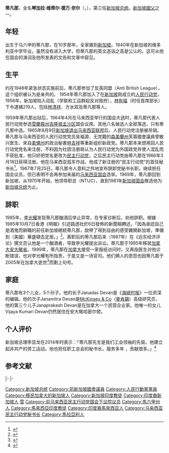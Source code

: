 {{copyedit|time=2017-09-16T00:39:29+00:00}}
{{Infobox President
| original_name =Devan Chengara Veetil Nair
| image =
| caption       =
| office       = 新加坡總統
| order         = 第3任
| term_start    = 1981年10月23日
| term_end      = 1985年3月27日
| primeminister = [[李光耀|李光耀]]
| vice_occupation=
| vice_president=
| predecessor   = [[班傑明·亨利·薛爾思|班傑明·亨利·薛爾思]]
| successor     = [[黄金辉|黄金辉]]（代理）
| birth_date    = {{birth_date|1923|8|5}}
| birth_place   = {{flag|Straits Settlements}}[[马六甲|马六甲]]<br>（今[[馬來西亞|馬來西亞]]）
| death_date    = 2005年12月6日（82歲）
| death_place   = {{加拿大}}[[安大略|安大略]][[汉密尔顿|汉密尔顿]]
| nationality   = {{MYS}}（－1969年）<br>{{SIN}}（1969年－）
| religion      = [[印度教|印度教]]
| profession    = 
| spouse        = Avadai Dhanam
| party         = {{PTR}}<br>{{民行党}}（{{馬來西亞}}）
}}

'''蒂凡那'''，全名'''琴加拉·维蒂尔·德万·奈尔'''（{{lang-en|'''Chengara Veetil Devan Nair'''}}，{{bd|1923年|8月5日|2005年|12月6日|catIdx=D}}），第三任[[新加坡总统|新加坡总统]]。[[新加坡國父|新加坡國父]]之一。

==年轻==
出生于马六甲的蒂凡那，在10岁那年，全家搬到[[新加坡|新加坡]]。1940年在新加坡的维多利亚中学毕业。虽然没有进入大学，但蒂凡那的英文造诣之高是公认的。这可从他在国会的演词及他所发表的文告和文章中窥见。

==生平==
约在1948年紧急状态实施前后，蒂凡那参加了反英同盟（Anti British League），这个组织被认为是亲共的。
1954年蒂凡那加入了在[[新加坡|新加坡]]刚成立的[[人民行动党|人民行动党]]，1956年，新加坡陷入动乱（学联和工运群起反对政府），[[林有福|林有福]]（时任首席部长）下令逮捕219人，包括[[林清祥|林清祥]]、方水双及蒂凡那等人。

1959年蒂凡那出狱后，1964年4月在马来西亚举行的国会大选时，蒂凡那代表人民行动党参选[[雪蘭莪州|雪蘭莪州]][[吉隆坡|吉隆坡]][[孟沙区|孟沙区]]国会议席。其他八名候选人全部落选，只有蒂凡那中选。1965年8月9日[[新加坡獨立|新加坡退出马来西亚联邦]]后，人民行动党注册被吊销。蒂凡那与马来西亚的人民行动党党员吴福源、无党籍的[[森美蘭州|森美蘭州]]芙蓉國會議員曾敏兴医生、來自[[柔佛州|柔佛州]]的政治秘書[[林吉祥|林吉祥]]等重新组织新政党。蒂凡那本来想用回人民行动党党名来注册，不料因为社团注册局认为人民行动党为外国政党并使人混乱而不获批准，他只好把党名更改为[[民主行動黨_(馬來西亞)|民主行动党]]，之后民主行动党由蒂凡那在1966年3月18日获得注册。他在马来西亚孤军作战，他成了新注册的“民主行动党”的首任秘书长<ref>{{cite web|url=http://www.kwongwah.com.my/?p=277983|title=蒂凡那不明白的事|quote=中国的文化在中国大陆有6亿5千万的中国人在维护，何需马来亚的华人来维护呢？此地的印度人也是如此，他们其实不必关心印度文化，因为印度的文化可由印度4亿人民去维护。|access-date=2017-05-15|archive-url=https://web.archive.org/web/20180421162920/http://www.kwongwah.com.my/?p=277983|archive-date=2018-04-21|dead-url=yes}}</ref>。1967年7月25日，蒂凡那令人意料之外地宣布辞卸党秘书长职，继续担任国会议员，但已表明不会再参加来届的[[马来西亚国会|马来西亚国会]]选举。1969年，蒂凡那回到新加坡，从1970年开始，他领导职总（NTUC），直到1981年[[新加坡国会|新加坡国会]]推选他为[[新加坡总统|新加坡总统]]为止。

==辞职==
1985年，[[李光耀|李光耀]]发现蒂凡那酗酒后举止异常，在专家诊断后，劝他辞职。根據1985年10月7日香港《明報》引述路透社於6日發佈的新聞稿轉述，「因為承認自己是酒鬼而辭職的前任新加坡總統蒂凡那，說帶了得到自由的感受雜開新加坡，準備到（美國）華盛頓去定居。」<ref>{{cite news |title=因酗酒失去職業 新加坡前總統 去美寫書講學 臨走說鬆一口氣 |newspaper=《明報》 |date=1985-10-07 |language=zh-hant }}</ref>。离职后的蒂凡那后来（1987年）在《远东经济评论》撰文否认他是一个酗酒者，导致李光耀提出诉讼。蒂凡那于1995年移居[[加拿大|加拿大]][[安大略省|安大略省]]。1999年，蒂凡那在[[加拿大|加拿大]]接受一家报纸访问时，又再指医生对他诊断错误，也对李光耀有所指责，于是又是一场官司。他们俩人的恩怨也因蒂凡那于2005年在加拿大逝世<ref>{{cite web|url=https://dapmalaysia.org/cnet/2005/05dec/lge/lge0252.html|title=蒂凡那同志逝世的哀悼词。|quote=马来西亚民主行动党对于新加坡前总统蒂凡那日前在加拿大逝世表示最深切的哀悼。蒂凡那享年82岁。}}</ref>而劃上句号。

==家庭==
蒂凡那有3个儿女，5个孙子。他的长子Janadas Devan是《[[海峡时报|海峡时报]]》一位资深的编辑。他的次子Janamitra Devan是[[McKinsey_&_Company|McKinsey & Co]]（[[麥肯錫|麥肯錫]]）高级研究员，他的第三个儿子Janaprakash Devan是在加拿大一个民营企业家。他唯一的女儿Vijaya Kumari Devan仍然居住在安大略哈密尔顿。

==个人评价==
新加坡总理李显龙在2014年时表示：「蒂凡那先生是我们工会领袖的先驱。他建立起非共产的劳工运动。他也担任职工总会的秘书长，服务多年 ，贡献很多。」<ref>{{cite web|url=http://www.pmo.gov.sg/newsroom/speech-prime-minister-lee-hsien-loong-may-day-rally-2014-chinese|title=Speech by Prime Minister Lee Hsien Loong at May Day Rally 2014 (Chinese)|quote=为建立一个团结而富有前瞻性的工会运动，蒂凡那同志的贡献功不可没。将这所学院以蒂凡那先生命名，纪念他的贡献和精神再也恰当不过 。今天，我很高兴蒂凡那先生的家人可以见证学院的开幕仪式。}}</ref>

==参考文献==
{{reflist|2}}

{{s-start}}
{{s-off}}
{{s-bef|before=[[本傑明·亨利·薛爾思|本傑明·亨利·薛爾思]]}}
{{s-ttl|title=[[新加坡總統|新加坡總統]]|years=1981年–1985年}}
{{s-aft|after=[[黃金輝|黃金輝]]}}
|-
{{s-bef|before=首任}}
{{s-ttl|title=[[吉隆坡|吉隆坡]]孟沙區[[馬來西亞下議院|国会议员]]|years=1964年–1969年}}
{{s-aft|after=[[吳福源|吳福源]]}}
|-
{{s-ppo}}
{{s-bef|before=首任}}
{{s-ttl|title=[[馬來西亞|馬來西亞]][[民主行动党_(马来西亚)|民主行动党]]秘书长|years=1966年－1967年}}
{{s-aft|after=[[吳福源|吳福源]]}}
{{s-end}}

{{新加坡總統}}
{{Authority control}}
{{DEFAULTSORT:Devan Nair}}
[[Category:新加坡总统|Category:新加坡总统]]
[[Category:前新加坡國會議員|Category:前新加坡國會議員]]
[[Category:人民行動黨黨員|Category:人民行動黨黨員]]
[[Category:移民加拿大的新加坡人|Category:移民加拿大的新加坡人]]
[[Category:新加坡印度教徒|Category:新加坡印度教徒]]
[[Category:印度裔新加坡人|Category:印度裔新加坡人]]
[[Category:马来西亚第2届国会议员|雪]]
[[Category:前马来西亚民主行动党国会下议院议员|Category:前马来西亚民主行动党国会下议院议员]]
[[Category:馬六甲州人|Category:馬六甲州人]]
[[Category:馬來西亞印度教徒|Category:馬來西亞印度教徒]]
[[Category:印度裔馬來西亞人|Category:印度裔馬來西亞人]]
[[Category:马来西亚民主行动党秘书长|Category:马来西亚民主行动党秘书长]]
[[Category:馬拉亞利人|Category:馬拉亞利人]]